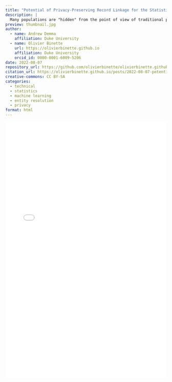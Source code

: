 ```yaml
---
title: "Potential of Privacy-Preserving Record Linkage for the Statistics of Hidden Population"
description: |
  Many populations are "hidden" from the point of view of traditional probabilistic surveys. They are populations for which we have no meaningful sampling frame and whose members may be difficult to identify. Examples include victims of human trafficking and civilian casualties in armed conflicts. Understanding these populations is central to policymaking and to prosecuting human rights violations, yet statistical inference remains extremely difficult in practice. [...]
preview: thumbnail.jpg
author:
  - name: Andrew Demma
    affiliation: Duke University
  - name: Olivier Binette
    url: https://olivierbinette.github.io
    affiliation: Duke University
    orcid_id: 0000-0001-6009-5206
date: 2022-08-07
repository_url: https://github.com/olivierbinette/olivierbinette.github.io
citation_url: https://olivierbinette.github.io/posts/2022-08-07-potential-of-privacy-preserving-record-linkage-for-the-statistics-of-hidden-populations
creative-commons: CC BY-SA
categories:
  - technical
  - statistics
  - machine learning
  - entity resolution
  - privacy
format: html
---
```




<embed src="PPRL.pdf" type="application/pdf" width="100%" height="800px" />
